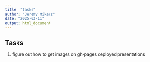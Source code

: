 ---
title: "tasks"
author: "Jeremy Mikecz"
date: "2025-03-11"
output: html_document
---

## Tasks

1. figure out how to get images on gh-pages deployed presentations
